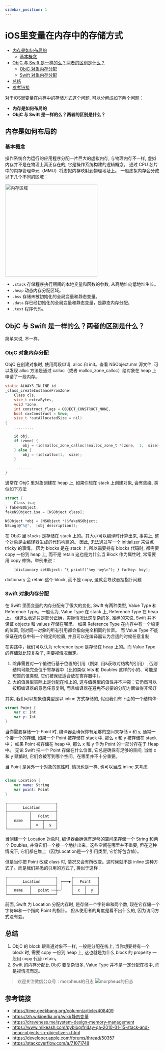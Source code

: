 ```yaml
---
sidebar_position: 1
---
```


# iOS里变量在内存中的存储方式

<!-- TOC -->
- [内存是如何布局的](#%E5%86%85%E5%AD%98%E6%98%AF%E5%A6%82%E4%BD%95%E5%B8%83%E5%B1%80%E7%9A%84)
    - [基本概念](#%E5%9F%BA%E6%9C%AC%E6%A6%82%E5%BF%B5)
- [ObjC 与 Swift 是一样的么？两者的区别是什么？](#objc-%E4%B8%8E-swift-%E6%98%AF%E4%B8%80%E6%A0%B7%E7%9A%84%E4%B9%88%E4%B8%A4%E8%80%85%E7%9A%84%E5%8C%BA%E5%88%AB%E6%98%AF%E4%BB%80%E4%B9%88)
    - [ObjC 对象内存分配](#objc-%E5%AF%B9%E8%B1%A1%E5%86%85%E5%AD%98%E5%88%86%E9%85%8D)
    - [Swift 对象内存分配](#swift-%E5%AF%B9%E8%B1%A1%E5%86%85%E5%AD%98%E5%88%86%E9%85%8D)
- [总结](#%E6%80%BB%E7%BB%93)
- [参考链接](#%E5%8F%82%E8%80%83%E9%93%BE%E6%8E%A5)    
<!-- /TOC -->

对于iOS里变量在内存中的存储方式这个问题, 可以分解成如下两个问题：

- **内存是如何布局的**
- **ObjC 与 Swift 是一样的么？两者的区别是什么？**

## 内存是如何布局的
### 基本概念
操作系统会为运行的应用程序分配一片巨大的虚拟内存, 与物理内存不一样, 
虚拟内存并不是在物理上真正存在的, 它是操作系统构建的逻辑概念。
通过 CPU 芯片中的内存管理单元（MMU）将虚拟内存映射到物理地址上。
一般虚拟内存会分成以下几个不同的区域：

<img src="https://cdn.ifun.pub/20220320/Fq8kZcyzCaExEZ5ceaZ2uzHZg1oP.svg" alt="内存区域" width="300px" />

- `.stack` 存储程序执行期间的本地变量和函数的参数, 从高地址向低地址生长。
- `.heap` 动态内存分配区域。
- `.bss` 存储未被初始化的全局变量和静态变量。
- `.data` 存已经初始化的全局变量和静态变量，是静态内存分配。
- `.text` 程序代码。

## ObjC 与 Swift 是一样的么？两者的区别是什么？

简单来说, 不一样。

### ObjC 对象内存分配

ObjC 在创建对象时, 使用两段申请, alloc 和 init。查看 NSObject.mm 源文件, 可以发现 alloc 方法是通过 calloc（或者 malloc_zone_calloc）给对象在 heap 上申请了一段内存。
```c
static ALWAYS_INLINE id
_class_createInstanceFromZone(
    Class cls, 
    size_t extraBytes,  
    void *zone, 
    int construct_flags = OBJECT_CONSTRUCT_NONE, 
    bool cxxConstruct = true, 
    size_t *outAllocatedSize = nil)
{
    .........

    id obj;
    if (zone) {
        obj = (id)malloc_zone_calloc((malloc_zone_t *)zone,  1,  size);
    } else {
        obj = (id)calloc(1,  size);
    }

    ........
}

```

通常在 ObjC 里对象创建在 heap 上, 如果你想在 stack 上创建对象, 会有些绕, 类似如下方法

```c
struct {
    Class isa;
} fakeNSObject;
fakeNSObject.isa = [NSObject class];
    
NSObject *obj = (NSObject *)&fakeNSObject;
NSLog(@"%@",  [obj description]);
```
在 ObjC 里 `blocks` 是存储在 stack 上的。其大小可以编译时计算出来, 事实上, 整个对象是由编译器生成的代码构建的。
因此, 无法通过写一个 initializer 来做点 tricky 的事情。
因为 blocks 是在 stack 上, 所以需要持有 blocks 代码时, 都需要 copy 一份到 heap 上, 而不是 retain
这也是为什么当 Block 作为属性时, 常常要用 copy 修饰。举例来说：
```objc
    [dictionary setObject: ^{ printf("hey hey\n"); } forKey: key];
```
dictionary 会 retain 这个 block, 而不是 copy, 这就会导致悬挂指针问题

### Swift 对象内存分配

在 Swift 里面变量的内存分配有了很大的变化, Swift 有两种类型, Value Type 和 Reference Type。一般认为, Value Type 在 stack 上, Reference Type 在 heap 上。
但这么表述只是部分正确，实际情况比这复杂的多,  准确的来说, Swift 并不保证 objects 和 values 存储在哪里。
如果 Reference Type 在内存中有一个稳定的位置, 则对同一对象的所有引用都会指向完全相同的位置。
而 Value Type 不能保证在内存中有一个稳定的位置, 并且可以在编译器认为合适的时候任意复制

在实践中，我们可以认为 reference type 是存储在 heap 上的。而 Value Type 的存储就比较复杂了, 需要视情况而定。

1. 除非需要对一个值进行基于位置的引用（例如, 用&获取对结构的引用）, 否则结构可能完全位于寄存器中（比如类似 Ints 和 Doubles 这样的小的、可能是短暂的值类型, 它们被保证适合放在寄存器中）。
2. 大的值类型实际上是分配在堆上的, 这与值类型的值性并不冲突：它仍然可以按照编译器的意愿任意复制, 而且编译器在避免不必要的分配方面做得非常好

其实, 我们可以想象值类型是以 inline 方式存储的, 假设我们有下面的一个结构体: 

```swift
struct Point {
    var x: Int
    var y: Int
}
```

当你需要存储一个 Point 时, 编译器会确保你有足够的空间来存储 x 和 y, 通常一个接一个的存储,  如果一个 Point 被存储在 stack 中, 那么 x 和 y 被存储在 stack 中；
如果 Point 被存储在 heap 中, 那么 x 和 y 作为 Point 的一部分存在于 Heap 中。
无论 Swift 把一个 Point 存储在什么位置, 它总是确保有足够的空间, 当给 x 和 y 赋值时, 它们会被写到哪个空间。在哪里并不十分重要。

当 Point 是另外一个对象的属性时, 情况也是一样, 也可以当成 inline 来考虑

```swift

class Location {
    var name: String
    var point: Point
}

```

<!-- ```![table](https://cdn.ifun.pub/20220321/Fu1bI_1thB3HjqsRDEDF_CyY9bnj.png) -->
```
┌──────────────────────┐
│       Location       │
├──────────┬───────────┤
│          │   Point   │
│   name   ├─────┬─────┤
│          │  x  │  y  │
└──────────┴─────┴─────┘
```

当创建一个 Location 对象时, 编译器会确保有足够的空间来存储一个 String 和两个 Doubles, 并将它们一个接一个地排出来。这些空间在哪里并不重要, 但在这种情况下, 它们都在堆上（因为Location是一个引用类型, 它恰好包含值）。

但是当你把 Point 改成 class 时, 情况又会有所改变。这时候就不是 inline 这种方式了。而是我们熟悉的引用的方式了, 
类似于这样：

```
┌──────────────────────┐      ┌───────────┐
│       Location       │ ┌───▶│   Point   │
├──────────┬───────────┤ │    ├─────┬─────┤
│   name   │   point ──┼─┘    │  x  │  y  │
└──────────┴───────────┘      └─────┴─────┘
```

前面, Swift 为 Location 分配内存时, 是存储一个字符串和两个数, 现在它存储一个字符串和一个指向 Point 的指针。
但从使用者的角度是看不出什么的, 因为访问方式没有变。


## 总结
1. ObjC 的 block 跟普通对象不一样, 一般是分配在栈上, 当你想要持有一个 block 时, 需要 copy 一份到 heap 上, 这也就是为什么 block 的 property 一般用 copy 代替 retain。
2. Swift 的内存分配比 ObjC 要复杂很多, Value Type 并不是一定分配在栈中, 而是视情况而定。  


> 欢迎关注微信公众号：morpheus的日志
> ![morpheus的日志](https://cdn.ifun.pub/20220321/FofjdgOvKPQibbbbVg7ALkpLC_au.jpeg)  


## 参考链接
- https://time.geekbang.org/column/article/408409
- https://zh.wikipedia.org/wiki/静态变量
- https://draveness.me/system-design-memory-management
- https://www.mikeash.com/pyblog/friday-qa-2010-01-15-stack-and-heap-objects-in-objective-c.html
- https://developer.apple.com/forums/thread/50357
- https://stackoverflow.com/a/71071748
